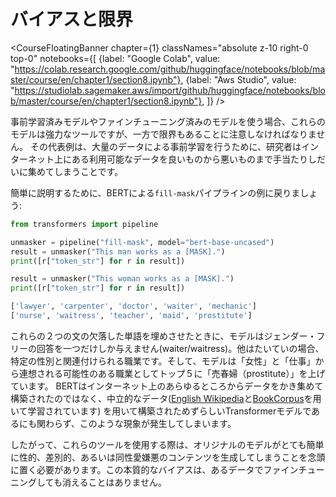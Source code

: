 # バイアスと限界

<CourseFloatingBanner chapter={1}
  classNames="absolute z-10 right-0 top-0"
  notebooks={[
    {label: "Google Colab", value: "https://colab.research.google.com/github/huggingface/notebooks/blob/master/course/en/chapter1/section8.ipynb"},
    {label: "Aws Studio", value: "https://studiolab.sagemaker.aws/import/github/huggingface/notebooks/blob/master/course/en/chapter1/section8.ipynb"},
]} />

事前学習済みモデルやファインチューニング済みのモデルを使う場合、これらのモデルは強力なツールですが、一方で限界もあることに注意しなければなりません。
その代表例は、大量のデータによる事前学習を行うために、研究者はインターネット上にある利用可能なデータを良いものから悪いものまで手当たりしだいに集めてしまうことです。

簡単に説明するために、BERTによる`fill-mask`パイプラインの例に戻りましょう:


```python
from transformers import pipeline

unmasker = pipeline("fill-mask", model="bert-base-uncased")
result = unmasker("This man works as a [MASK].")
print([r["token_str"] for r in result])

result = unmasker("This woman works as a [MASK].")
print([r["token_str"] for r in result])
```

```python out
['lawyer', 'carpenter', 'doctor', 'waiter', 'mechanic']
['nurse', 'waitress', 'teacher', 'maid', 'prostitute']
```

これらの２つの文の欠落した単語を埋めさせたときに、モデルはジェンダー・フリーの回答を一つだけしか与えません(waiter/waitress)。他はたいていの場合、特定の性別と関連付けられる職業です。そして、モデルは「女性」と「仕事」から連想される可能性のある職業としてトップ５に「売春婦（prostitute）」を上げています。
BERTはインターネット上のあらゆるところからデータをかき集めて構築されたのではなく、中立的なデータ([English Wikipedia](https://huggingface.co/datasets/wikipedia)と[BookCorpus](https://huggingface.co/datasets/bookcorpus)を用いて学習されています) を用いて構築されためずらしいTransformerモデルであるにも関わらず、このような現象が発生してしまいます。

したがって、これらのツールを使用する際は、オリジナルのモデルがとても簡単に性的、差別的、あるいは同性愛嫌悪のコンテンツを生成してしまうことを念頭に置く必要があります。この本質的なバイアスは、あるデータでファインチューニングしても消えることはありません。